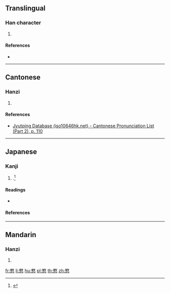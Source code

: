 ==Translingual==

===Han character===
{{Han char|rn=61|rad=心|as=12|sn=16|four=|canj=DKP|ids=⿱𢽟心}}

# {{defn|Han|sort=心12}}

====References====
* {{Han ref|kx=0402.220|dkj=11216|dj=0743.010|hdz=42350.010|uh=6197|ud=24983}}

----

==Cantonese==

===Hanzi===
{{yue-hanzi|jyut=[[jan6]]|y=yan6}}

# {{defn|lang=yue|sort=心12}}

====References====
* [http://www.iso10646hk.net/jp/document/download.jsp Jyutping Database (iso10646hk.net) - Cantonese Pronunciation List (Part 2), p. 110]

----

==Japanese==

===Kanji===
{{ja-kanji|grade=|rs=心12}}

# {{alternative form of|憖|lang=ja}}.<ref name="gakken">{{cite-book|year=2002|author=Akiyasu Tōdō [''et al.'']|title=漢字源|ISBN=978-4053008893|passage=憖 憗}}</ref>

====Readings====
* {{ja-readings|on=[[ぎん]] (gin), [[きん]] (kin)|kun=[[なまじいに]] (namajiini)}}

====References====
<references/>

----

==Mandarin==

===Hanzi===
{{cmn-hanzi|pin=[[yìn]] ([[yin4]])|wg=yin<sup>4</sup>}}

# {{defn|lang=cmn|sort=心12}}

[[fr:憗]]
[[li:憗]]
[[hu:憗]]
[[pl:憗]]
[[th:憗]]
[[zh:憗]]